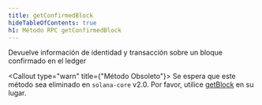 ```yaml
---
title: getConfirmedBlock
hideTableOfContents: true
h1: Método RPC getConfirmedBlock
---
```


Devuelve información de identidad y transacción sobre un bloque confirmado en el
ledger

<Callout type="warn" title={"Método Obsoleto"}>
  Se espera que este método sea eliminado en `solana-core` v2.0. Por favor,
  utilice [getBlock](/docs/rpc/http/getblock) en su lugar.
</Callout>
